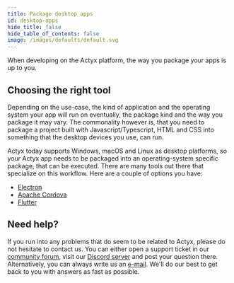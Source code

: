 ```yaml
---
title: Package desktop apps
id: desktop-apps
hide_title: false
hide_table_of_contents: false
image: /images/defaults/default.svg
---
```


When developing on the Actyx platform, the way you package your apps is up to you.

## Choosing the right tool

Depending on the use-case, the kind of application and the operating system your app will run on eventually, the package kind and the way you package it may vary.
The commonality however is, that you need to package a project built with Javascript/Typescript, HTML and CSS into something that the desktop devices you use, can run.

Actyx today supports Windows, macOS and Linux as desktop platforms, so your Actyx app needs to be packaged into an operating-system specific package, that can be executed.
There are many tools out there that specialize on this workflow.
Here are a couple of options you have:

- [Electron](https://www.electronjs.org/docs)
- [Apache Cordova](https://cordova.apache.org/)
- [Flutter](https://flutter.dev/docs)

## Need help?

If you run into any problems that do seem to be related to Actyx, please do not hesitate to contact us.
You can either open a support ticket in our [community forum](https://community.actyx.com), visit our [Discord server](https://discord.gg/262yJhc) and post your question there.
Alternatively, you can always write us an [e-mail](mailto:developer@actyx.io).
We'll do our best to get back to you with answers as fast as possible.
